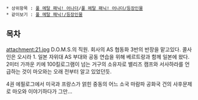  * 상위항목 : [[풀 메탈 패닉! 어나더]]/[[풀 메탈 패닉! 어나더/등장인물]]
 * 같이보기 : [[풀 메탈 패닉!/등장인물]]


== 목차 ==
attachment:21.jpg
D.O.M.S.의 직원. 회사의 AS 협동화 3반의 반장을 맡고있다. 콜사인은 오시라 1. 일본 자위대 AS 부대와 공동 연습을 위해 베르트랑과 함께 일본에 왔다. 2미터 가까운 키에 100킬로그램이 넘는 거구의 소유자로 밸리즈 캠프와 서사하라를 언급하는 것이 마오와는 오래 전부터 알고 있었던듯. 

4권 에필로그에서 미국과 프랑스가 얽힌 중동의 어느 소국 마람파 공화국 건의 사후문제로 마오와 이야기하다가 그만...
